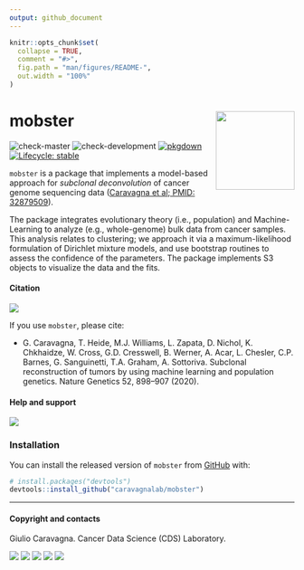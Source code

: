 ```yaml
---
output: github_document
---
```


```r
knitr::opts_chunk$set(
  collapse = TRUE,
  comment = "#>",
  fig.path = "man/figures/README-",
  out.width = "100%"
)
```

# mobster <a href='https://caravagnalab.github.io/mobster'><img src='man/figures/logo.png' align="right" height="139" /></a>

<!-- badges: start -->
![check-master](https://github.com/caravagnalab/mobster/workflows/check-master/badge.svg?branch=master)
![check-development](https://github.com/caravagnalab/mobster/workflows/check-development/badge.svg?branch=development)
[![pkgdown](https://github.com/caravagnalab/mobster/actions/workflows/pkgdown.yaml/badge.svg)](https://github.com/caravagnalab/mobster/actions/workflows/pkgdown.yaml)
[![Lifecycle: stable](https://img.shields.io/badge/lifecycle-stable-brightgreen.svg)](https://www.tidyverse.org/lifecycle/#stable)
<!-- badges: end -->

`mobster` is a package that implements a model-based  approach for _subclonal deconvolution_ of cancer genome sequencing data ([Caravagna et al; PMID: 32879509](https://www.nature.com/articles/s41588-020-0675-5#:~:text=Subclonal%20reconstruction%20methods%20based%20on,and%20infer%20their%20evolutionary%20history.&text=We%20present%20a%20novel%20approach,learning%20with%20theoretical%20population%20genetics.)).


The package integrates evolutionary theory (i.e., population) and Machine-Learning to analyze (e.g., whole-genome) bulk data from cancer samples. This analysis relates to clustering; we approach it via a maximum-likelihood formulation of Dirichlet mixture models, and use bootstrap routines to assess the confidence of the parameters. The package implements S3 objects to visualize the data and the fits.


#### Citation

[![](https://img.shields.io/badge/doi-10.1038/s41588--020--0675--5-red.svg)](https://doi.org/10.1038/s41588-020-0675-5)

If you use `mobster`, please cite:

* G. Caravagna, T. Heide, M.J. Williams, L. Zapata, D. Nichol, K. Chkhaidze, W. Cross, G.D. Cresswell, B. Werner, A. Acar, L. Chesler, C.P. Barnes, G. Sanguinetti, T.A. Graham, A. Sottoriva. Subclonal reconstruction of tumors by using machine learning and population genetics. Nature Genetics 52, 898–907 (2020).

#### Help and support

[![](https://img.shields.io/badge/GitHub%20Pages-https://caravagnalab.github.io/mobster/-steelblue.svg)](https://caravagnalab.github.io/mobster)

### Installation

You can install the released version of `mobster` from
[GitHub](https://github.com/) with:

``` r
# install.packages("devtools")
devtools::install_github("caravagnalab/mobster")
```

-----

#### Copyright and contacts

Giulio Caravagna. Cancer Data Science (CDS) Laboratory.

[![](https://img.shields.io/badge/Email-gcaravagn@gmail.com-steelblue.svg)](mailto:gcaravagn@gmail.com)
[![](https://img.shields.io/badge/CDS%20Lab%20Github-caravagnalab-seagreen.svg)](https://github.com/caravagnalab)
[![](https://img.shields.io/badge/CDS%20Lab%20webpage-https://www.caravagnalab.org/-red.svg)](https://www.caravagnalab.org/)
[![](https://img.shields.io/badge/CDS%20Lab%20Github-caravagnalab-seagreen.svg)](https://github.com/caravagnalab)
[![](https://img.shields.io/badge/CDS%20Lab%20webpage-https://www.caravagnalab.org/-red.svg)](https://www.caravagnalab.org/)
